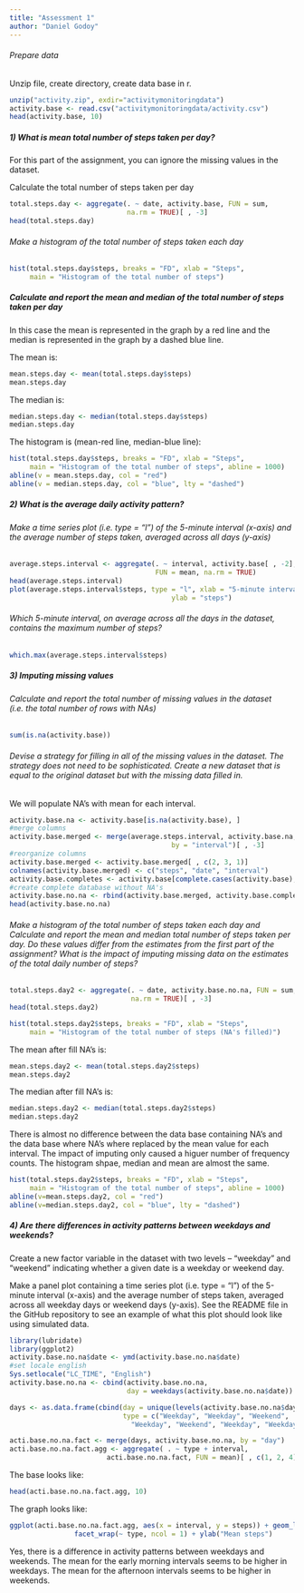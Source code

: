 ```yaml
---
title: "Assessment 1"
author: "Daniel Godoy"
---
```


###### Prepare data

Unzip file, create directory, create data base in r.

```r
unzip("activity.zip", exdir="activitymonitoringdata")
activity.base <- read.csv("activitymonitoringdata/activity.csv")
head(activity.base, 10)
```

##### 1) What is mean total number of steps taken per day?

For this part of the assignment, you can ignore the missing values in the dataset.

Calculate the total number of steps taken per day

```r
total.steps.day <- aggregate(. ~ date, activity.base, FUN = sum,
                             na.rm = TRUE)[ , -3]
head(total.steps.day)
```

###### Make a histogram of the total number of steps taken each day

```r
hist(total.steps.day$steps, breaks = "FD", xlab = "Steps", 
     main = "Histogram of the total number of steps")
```

##### Calculate and report the mean and median of the total number of steps taken per day

In this case the mean is represented in the graph by a red line and the median
is represented in the graph by a dashed blue line.

The mean is:
```r
mean.steps.day <- mean(total.steps.day$steps)
mean.steps.day
```
  
The median is:
```r
median.steps.day <- median(total.steps.day$steps)
median.steps.day
```
The histogram is (mean-red line, median-blue line):
```r
hist(total.steps.day$steps, breaks = "FD", xlab = "Steps", 
     main = "Histogram of the total number of steps", abline = 1000)
abline(v = mean.steps.day, col = "red")
abline(v = median.steps.day, col = "blue", lty = "dashed")
```

##### 2) What is the average daily activity pattern?

###### Make a time series plot (i.e. type = "l") of the 5-minute interval (x-axis) and the average number of steps taken, averaged across all days (y-axis)

```r
average.steps.interval <- aggregate(. ~ interval, activity.base[ , -2],
                                    FUN = mean, na.rm = TRUE)
head(average.steps.interval)
plot(average.steps.interval$steps, type = "l", xlab = "5-minute interval",
                                        ylab = "steps")
```

###### Which 5-minute interval, on average across all the days in the dataset, contains the maximum number of steps?
```r
which.max(average.steps.interval$steps)
```
  
  
  
##### 3) Imputing missing values

###### Calculate and report the total number of missing values in the dataset (i.e. the total number of rows with NAs)

```r
sum(is.na(activity.base))
```

###### Devise a strategy for filling in all of the missing values in the dataset. The strategy does not need to be sophisticated. Create a new dataset that is equal to the original dataset but with the missing data filled in.  

  
  
We will populate NA's with mean for each interval.  


```r
activity.base.na <- activity.base[is.na(activity.base), ]
#merge columns
activity.base.merged <- merge(average.steps.interval, activity.base.na,
                                        by = "interval")[ , -3]
#reorganize columns
activity.base.merged <- activity.base.merged[ , c(2, 3, 1)]
colnames(activity.base.merged) <- c("steps", "date", "interval")
activity.base.completes <- activity.base[complete.cases(activity.base), ]
#create complete database without NA's
activity.base.no.na <- rbind(activity.base.merged, activity.base.completes)
head(activity.base.no.na)
```

###### Make a histogram of the total number of steps taken each day and Calculate and report the mean and median total number of steps taken per day. Do these values differ from the estimates from the first part of the assignment? What is the impact of imputing missing data on the estimates of the total daily number of steps?  


```r
total.steps.day2 <- aggregate(. ~ date, activity.base.no.na, FUN = sum,
                              na.rm = TRUE)[ , -3]
head(total.steps.day2)
```

```r
hist(total.steps.day2$steps, breaks = "FD", xlab = "Steps", 
     main = "Histogram of the total number of steps (NA's filled)")
```
  
The mean after fill NA's is:  

```r
mean.steps.day2 <- mean(total.steps.day2$steps)
mean.steps.day2
```
  
The median after fill NA's is:  

```r
median.steps.day2 <- median(total.steps.day2$steps)
median.steps.day2
```
  
There is almost no difference between the data base containing NA's and the data base where NA's where replaced by the mean value for each interval. The impact of imputing only caused a higuer number of frequency counts. The histogram shpae, median and mean are almost the same.  

```r
hist(total.steps.day2$steps, breaks = "FD", xlab = "Steps", 
     main = "Histogram of the total number of steps", abline = 1000)
abline(v=mean.steps.day2, col = "red")
abline(v=median.steps.day2, col = "blue", lty = "dashed")
```

##### 4) Are there differences in activity patterns between weekdays and weekends?

Create a new factor variable in the dataset with two levels – “weekday” and “weekend” indicating whether a given date is a weekday or weekend day.

Make a panel plot containing a time series plot (i.e. type = "l") of the 5-minute interval (x-axis) and the average number of steps taken, averaged across all weekday days or weekend days (y-axis). See the README file in the GitHub repository to see an example of what this plot should look like using simulated data.

```r
library(lubridate)
library(ggplot2)
activity.base.no.na$date <- ymd(activity.base.no.na$date)
#set locale english
Sys.setlocale("LC_TIME", "English")
activity.base.no.na <- cbind(activity.base.no.na,
                             day = weekdays(activity.base.no.na$date))

days <- as.data.frame(cbind(day = unique(levels(activity.base.no.na$day)),
                            type = c("Weekday", "Weekday", "Weekend",
                              "Weekday", "Weekend", "Weekday", "Weekday")))

acti.base.no.na.fact <- merge(days, activity.base.no.na, by = "day")
acti.base.no.na.fact.agg <- aggregate( . ~ type + interval,
                        acti.base.no.na.fact, FUN = mean)[ , c(1, 2, 4)]
```
  
The base looks like:
```r
head(acti.base.no.na.fact.agg, 10)
```
  
The graph looks like:
```r
ggplot(acti.base.no.na.fact.agg, aes(x = interval, y = steps)) + geom_line() +
                facet_wrap(~ type, ncol = 1) + ylab("Mean steps")
```

Yes, there is a difference in activity patterns between weekdays and weekends. The mean for the early morning intervals seems to be higher in weekdays. The mean for the afternoon intervals seems to be higher in weekends. 


